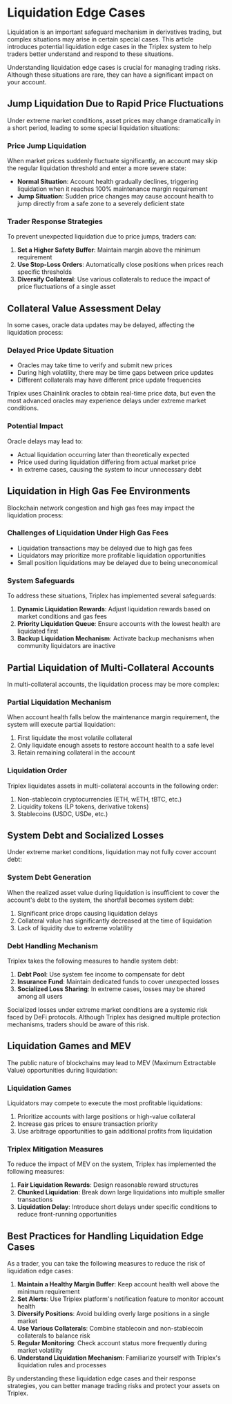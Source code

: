 # Liquidation Edge Cases

Liquidation is an important safeguard mechanism in derivatives trading, but complex situations may arise in certain special cases. This article introduces potential liquidation edge cases in the Triplex system to help traders better understand and respond to these situations.


<Callout type="warning">
Understanding liquidation edge cases is crucial for managing trading risks. Although these situations are rare, they can have a significant impact on your account.
</Callout>

## Jump Liquidation Due to Rapid Price Fluctuations

Under extreme market conditions, asset prices may change dramatically in a short period, leading to some special liquidation situations:

### Price Jump Liquidation

When market prices suddenly fluctuate significantly, an account may skip the regular liquidation threshold and enter a more severe state:

- **Normal Situation**: Account health gradually declines, triggering liquidation when it reaches 100% maintenance margin requirement
- **Jump Situation**: Sudden price changes may cause account health to jump directly from a safe zone to a severely deficient state

### Trader Response Strategies

To prevent unexpected liquidation due to price jumps, traders can:

1. **Set a Higher Safety Buffer**: Maintain margin above the minimum requirement
2. **Use Stop-Loss Orders**: Automatically close positions when prices reach specific thresholds
3. **Diversify Collateral**: Use various collaterals to reduce the impact of price fluctuations of a single asset

## Collateral Value Assessment Delay

In some cases, oracle data updates may be delayed, affecting the liquidation process:

### Delayed Price Update Situation

- Oracles may take time to verify and submit new prices
- During high volatility, there may be time gaps between price updates
- Different collaterals may have different price update frequencies

<Callout type="info">
Triplex uses Chainlink oracles to obtain real-time price data, but even the most advanced oracles may experience delays under extreme market conditions.
</Callout>

### Potential Impact

Oracle delays may lead to:
- Actual liquidation occurring later than theoretically expected
- Price used during liquidation differing from actual market price
- In extreme cases, causing the system to incur unnecessary debt

## Liquidation in High Gas Fee Environments

Blockchain network congestion and high gas fees may impact the liquidation process:

### Challenges of Liquidation Under High Gas Fees

- Liquidation transactions may be delayed due to high gas fees
- Liquidators may prioritize more profitable liquidation opportunities
- Small position liquidations may be delayed due to being uneconomical

### System Safeguards

To address these situations, Triplex has implemented several safeguards:

1. **Dynamic Liquidation Rewards**: Adjust liquidation rewards based on market conditions and gas fees
2. **Priority Liquidation Queue**: Ensure accounts with the lowest health are liquidated first
3. **Backup Liquidation Mechanism**: Activate backup mechanisms when community liquidators are inactive

## Partial Liquidation of Multi-Collateral Accounts

In multi-collateral accounts, the liquidation process may be more complex:

### Partial Liquidation Mechanism

When account health falls below the maintenance margin requirement, the system will execute partial liquidation:

1. First liquidate the most volatile collateral
2. Only liquidate enough assets to restore account health to a safe level
3. Retain remaining collateral in the account

### Liquidation Order

Triplex liquidates assets in multi-collateral accounts in the following order:

1. Non-stablecoin cryptocurrencies (ETH, wETH, tBTC, etc.)
2. Liquidity tokens (LP tokens, derivative tokens)
3. Stablecoins (USDC, USDe, etc.)

## System Debt and Socialized Losses

Under extreme market conditions, liquidation may not fully cover account debt:

### System Debt Generation

When the realized asset value during liquidation is insufficient to cover the account's debt to the system, the shortfall becomes system debt:

1. Significant price drops causing liquidation delays
2. Collateral value has significantly decreased at the time of liquidation
3. Lack of liquidity due to extreme volatility

### Debt Handling Mechanism

Triplex takes the following measures to handle system debt:

1. **Debt Pool**: Use system fee income to compensate for debt
2. **Insurance Fund**: Maintain dedicated funds to cover unexpected losses
3. **Socialized Loss Sharing**: In extreme cases, losses may be shared among all users

<Callout type="error">
Socialized losses under extreme market conditions are a systemic risk faced by DeFi protocols. Although Triplex has designed multiple protection mechanisms, traders should be aware of this risk.
</Callout>

## Liquidation Games and MEV

The public nature of blockchains may lead to MEV (Maximum Extractable Value) opportunities during liquidation:

### Liquidation Games

Liquidators may compete to execute the most profitable liquidations:

1. Prioritize accounts with large positions or high-value collateral
2. Increase gas prices to ensure transaction priority
3. Use arbitrage opportunities to gain additional profits from liquidation

### Triplex Mitigation Measures

To reduce the impact of MEV on the system, Triplex has implemented the following measures:

1. **Fair Liquidation Rewards**: Design reasonable reward structures
2. **Chunked Liquidation**: Break down large liquidations into multiple smaller transactions
3. **Liquidation Delay**: Introduce short delays under specific conditions to reduce front-running opportunities

## Best Practices for Handling Liquidation Edge Cases

As a trader, you can take the following measures to reduce the risk of liquidation edge cases:

1. **Maintain a Healthy Margin Buffer**: Keep account health well above the minimum requirement
2. **Set Alerts**: Use Triplex platform's notification feature to monitor account health
3. **Diversify Positions**: Avoid building overly large positions in a single market
4. **Use Various Collaterals**: Combine stablecoin and non-stablecoin collaterals to balance risk
5. **Regular Monitoring**: Check account status more frequently during market volatility
6. **Understand Liquidation Mechanism**: Familiarize yourself with Triplex's liquidation rules and processes

By understanding these liquidation edge cases and their response strategies, you can better manage trading risks and protect your assets on Triplex. 